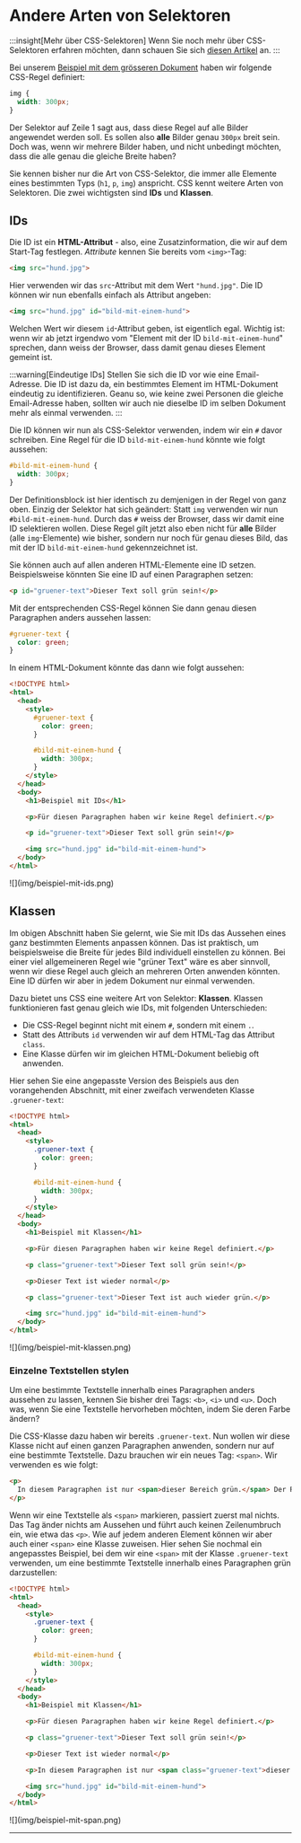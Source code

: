 
# Andere Arten von Selektoren
:::insight[Mehr über CSS-Selektoren]
Wenn Sie noch mehr über CSS-Selektoren erfahren möchten, dann schauen Sie sich [diesen Artikel](https://www.w3schools.com/css/css_selectors.asp) an.
:::

Bei unserem [Beispiel mit dem grösseren Dokument](Groesseres-Dokument-Stylen) haben wir folgende CSS-Regel definiert:

```css showLineNumbers
img {
  width: 300px;
}
```

Der Selektor auf Zeile 1 sagt aus, dass diese Regel auf alle Bilder angewendet werden soll. Es sollen also **alle** Bilder genau `300px` breit sein. Doch was, wenn wir mehrere Bilder haben, und nicht unbedingt möchten, dass die alle genau die gleiche Breite haben?

Sie kennen bisher nur die Art von CSS-Selektor, die immer alle Elemente eines bestimmten Typs (`h1`, `p`, `img`) anspricht. CSS kennt weitere Arten von Selektoren. Die zwei wichtigsten sind **IDs** und **Klassen**.

## IDs
Die ID ist ein **HTML-Attribut** - also, eine Zusatzinformation, die wir auf dem Start-Tag festlegen. _Attribute_ kennen Sie bereits vom `<img>`-Tag:
```html
<img src="hund.jpg">
```

Hier verwenden wir das `src`-Attribut mit dem Wert `"hund.jpg"`. Die ID können wir nun ebenfalls einfach als Attribut angeben:

```html
<img src="hund.jpg" id="bild-mit-einem-hund">
```

Welchen Wert wir diesem `id`-Attribut geben, ist eigentlich egal. Wichtig ist: wenn wir ab jetzt irgendwo vom "Element mit der ID `bild-mit-einem-hund`" sprechen, dann weiss der Browser, dass damit genau dieses Element gemeint ist.


:::warning[Eindeutige IDs]
Stellen Sie sich die ID vor wie eine Email-Adresse. Die ID ist dazu da, ein bestimmtes Element im HTML-Dokument eindeutig zu identifizieren. Geanu so, wie keine zwei Personen die gleiche Email-Adresse haben, sollten wir auch nie dieselbe ID im selben Dokument mehr als einmal verwenden.
:::

Die ID können wir nun als CSS-Selektor verwenden, indem wir ein `#` davor schreiben. Eine Regel für die ID `bild-mit-einem-hund` könnte wie folgt aussehen:

```css showLineNumbers
#bild-mit-einem-hund {
  width: 300px;
}
```

Der Definitionsblock ist hier identisch zu demjenigen in der Regel von ganz oben. Einzig der Selektor hat sich geändert: Statt `img` verwenden wir nun `#bild-mit-einem-hund`. Durch das `#` weiss der Browser, dass wir damit eine ID selektieren wollen. Diese Regel gilt jetzt also eben nicht für **alle** Bilder (alle `img`-Elemente) wie bisher, sondern nur noch für genau dieses Bild, das mit der ID `bild-mit-einem-hund` gekennzeichnet ist.

Sie können auch auf allen anderen HTML-Elemente eine ID setzen. Beispielsweise könnten Sie eine ID auf einen Paragraphen setzen:

```html
<p id="gruener-text">Dieser Text soll grün sein!</p>
```

Mit der entsprechenden CSS-Regel können Sie dann genau diesen Paragraphen anders aussehen lassen:

```css showLineNumbers
#gruener-text {
  color: green;
}
```

In einem HTML-Dokument könnte das dann wie folgt aussehen:
```html showLineNumbers {5-7,9-11,19,21}
<!DOCTYPE html>
<html>
  <head>
    <style>
      #gruener-text {
        color: green;
      }

      #bild-mit-einem-hund {
        width: 300px;
      }
    </style>
  </head>
  <body>
    <h1>Beispiel mit IDs</h1>

    <p>Für diesen Paragraphen haben wir keine Regel definiert.</p>

    <p id="gruener-text">Dieser Text soll grün sein!</p>

    <img src="hund.jpg" id="bild-mit-einem-hund">
  </body>
</html>
```

<BrowserWindow url="C:\Benutzer\silas\Webseite\beispiel-mit-ids.html">
  ![](img/beispiel-mit-ids.png)
</BrowserWindow>

## Klassen
Im obigen Abschnitt haben Sie gelernt, wie Sie mit IDs das Aussehen eines ganz bestimmten Elements anpassen können. Das ist praktisch, um beispielsweise die Breite für jedes Bild individuell einstellen zu können. Bei einer viel allgemeineren Regel wie "grüner Text" wäre es aber sinnvoll, wenn wir diese Regel auch gleich an mehreren Orten anwenden könnten. Eine ID dürfen wir aber in jedem Dokument nur einmal verwenden.

Dazu bietet uns CSS eine weitere Art von Selektor: **Klassen**. Klassen funktionieren fast genau gleich wie IDs, mit folgenden Unterschieden:
- Die CSS-Regel beginnt nicht mit einem `#`, sondern mit einem `.`.
- Statt des Attributs `id` verwenden wir auf dem HTML-Tag das Attribut `class`.
- Eine Klasse dürfen wir im gleichen HTML-Dokument beliebig oft anwenden.

Hier sehen Sie eine angepasste Version des Beispiels aus den vorangehenden Abschnitt, mit einer zweifach verwendeten Klasse `.gruener-text`:
```html showLineNumbers {5-7,19,23}
<!DOCTYPE html>
<html>
  <head>
    <style>
      .gruener-text {
        color: green;
      }

      #bild-mit-einem-hund {
        width: 300px;
      }
    </style>
  </head>
  <body>
    <h1>Beispiel mit Klassen</h1>

    <p>Für diesen Paragraphen haben wir keine Regel definiert.</p>

    <p class="gruener-text">Dieser Text soll grün sein!</p>

    <p>Dieser Text ist wieder normal</p>

    <p class="gruener-text">Dieser Text ist auch wieder grün.</p>

    <img src="hund.jpg" id="bild-mit-einem-hund">
  </body>
</html>
```

<BrowserWindow url="C:\Benutzer\silas\Webseite\beispiel-mit-klassen.html">
  ![](img/beispiel-mit-klassen.png)
</BrowserWindow>

### Einzelne Textstellen stylen
Um eine bestimmte Textstelle innerhalb eines Paragraphen anders aussehen zu lassen, kennen Sie bisher drei Tags: `<b>`, `<i>` und `<u>`. Doch was, wenn Sie eine Textstelle hervorheben möchten, indem Sie deren Farbe ändern?

Die CSS-Klasse dazu haben wir bereits `.gruener-text`. Nun wollen wir diese Klasse nicht auf einen ganzen Paragraphen anwenden, sondern nur auf eine bestimmte Textstelle. Dazu brauchen wir ein neues Tag: `<span>`. Wir verwenden es wie folgt:

```html showLineNumbers {2}
<p>
  In diesem Paragraphen ist nur <span>dieser Bereich grün.</span> Der Rest ist schwarz.
</p>
```

Wenn wir eine Textstelle als `<span>` markieren, passiert zuerst mal nichts. Das Tag änder nichts am Aussehen und führt auch keinen Zeilenumbruch ein, wie etwa das `<p>`. Wie auf jedem anderen Element können wir aber auch einer `<span>` eine Klasse zuweisen. Hier sehen Sie nochmal ein angepasstes Beispiel, bei dem wir eine `<span>` mit der Klasse `.gruener-text` verwenden, um eine bestimmte Textstelle innerhalb eines Paragraphen grün darzustellen:

```html showLineNumbers {23}
<!DOCTYPE html>
<html>
  <head>
    <style>
      .gruener-text {
        color: green;
      }

      #bild-mit-einem-hund {
        width: 300px;
      }
    </style>
  </head>
  <body>
    <h1>Beispiel mit Klassen</h1>

    <p>Für diesen Paragraphen haben wir keine Regel definiert.</p>

    <p class="gruener-text">Dieser Text soll grün sein!</p>

    <p>Dieser Text ist wieder normal</p>

    <p>In diesem Paragraphen ist nur <span class="gruener-text">dieser Bereich grün.</span> Der Rest ist schwarz.</p>

    <img src="hund.jpg" id="bild-mit-einem-hund">
  </body>
</html>
```

<BrowserWindow url="C:\Benutzer\silas\Webseite\beispiel-mit-klassen.html">
  ![](img/beispiel-mit-span.png)
</BrowserWindow>

---
